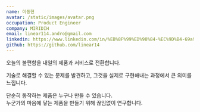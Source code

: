 ```yaml
---
name: 이동현
avatar: /static/images/avatar.png
occupation: Product Engineer
company: MIRIDIH
email: linear114.andro@gmail.com
linkedin: https://www.linkedin.com/in/%EB%8F%99%ED%98%84-%EC%9D%B4-69a93a364/
github: https://github.com/linear14
---
```


오늘의 불편함을 내일의 제품과 서비스로 전환합니다.

기술로 해결할 수 있는 문제를 발견하고, 그것을 실제로 구현해내는 과정에서 큰 의미를 느낍니다.

단순히 동작하는 제품은 누구나 만들 수 있습니다.  
누군가의 마음에 닿는 제품을 만들기 위해 끊임없이 연구합니다.
